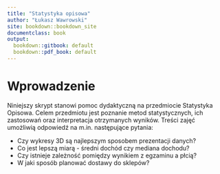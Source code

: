 ```yaml
---
title: "Statystyka opisowa"
author: "Łukasz Wawrowski"
site: bookdown::bookdown_site
documentclass: book
output:
  bookdown::gitbook: default
  bookdown::pdf_book: default
---
```


# Wprowadzenie {-}

Niniejszy skrypt stanowi pomoc dydaktyczną na przedmiocie Statystyka Opisowa. Celem przedmiotu jest poznanie metod statystycznych, ich zastosowań oraz interpretacja otrzymanych wyników. Treści zajęć umożliwią odpowiedź na m.in. następujące pytania:

- Czy wykresy 3D są najlepszym sposobem prezentacji danych?
- Co jest lepszą miarą - średni dochód czy mediana dochodu?
- Czy istnieje zależność pomiędzy wynikiem z egzaminu a płcią?
- W jaki sposób planować dostawy do sklepów?
